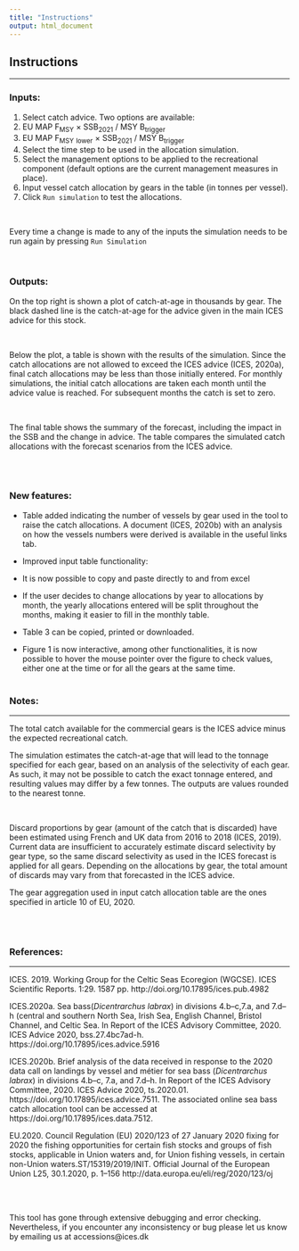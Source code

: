 ```yaml
---
title: "Instructions"
output: html_document
---
```



## Instructions
***

### **Inputs:**



1. Select catch advice. Two options are available:
  1. EU MAP F<sub>MSY</sub> × SSB<sub>2021</sub> / MSY B<sub>trigger</sub>
  1. EU MAP F<sub>MSY</sub> <sub>lower</sub> × SSB<sub>2021</sub> / MSY B<sub>trigger</sub>
2. Select the time step to be used in the allocation simulation.
3. Select the management options to be applied to the recreational component (default options are the current management measures in place).
4. Input vessel catch allocation by gears in the table (in tonnes per vessel).
5. Click `Run simulation` to test the allocations.

<br>

Every time a change is made to any of the inputs the simulation needs to be run again by pressing `Run Simulation`

<br>

### **Outputs:**


On the top right is shown a plot of catch-at-age in thousands by gear. The black dashed line is the catch-at-age for the advice given in the main ICES advice for this stock.

<br>

Below the plot, a table is shown with the results of the simulation. Since the catch allocations are not allowed to exceed the ICES advice (ICES, 2020a), final catch allocations may be less than those initially entered. For monthly simulations, the initial catch allocations are taken each month until the advice value is reached. For subsequent months the catch is set to zero.

<br>

The final table shows the summary of the forecast, including the impact in the SSB and the change in advice. The table compares the simulated catch allocations with the forecast scenarios from the ICES advice.

<br>
<br>


### **New features:**

-	Table added indicating the number of vessels by gear used in the tool to raise the catch allocations. A document (ICES, 2020b) with an analysis on how the vessels numbers were derived is available in the useful links tab.
-	Improved input table functionality:
  - It is now possible to copy and paste directly to and from excel
  - If the user decides to change allocations by year to allocations by month, the yearly allocations entered will be split throughout the months, making it easier to fill in the monthly table.

- Table 3 can be copied, printed or downloaded.
- Figure 1 is now interactive, among other functionalities, it is now possible to hover the mouse pointer over the figure to check values, either one at the time or for all the gears at the same time.
<br>
<br>


### **Notes:**
***

The total catch available for the commercial gears is the ICES advice minus the expected recreational catch.


The simulation estimates the catch-at-age that will lead to the tonnage specified for each gear, based on an analysis of the selectivity of each gear. As such, it may not be possible to catch the exact tonnage entered, and resulting values may differ by a few tonnes. The outputs are values rounded to the nearest tonne.

<br>

Discard proportions by gear (amount of the catch that is discarded) have been estimated using French and UK data from 2016 to 2018 (ICES, 2019). Current data are insufficient to accurately estimate discard selectivity by gear type, so the same discard selectivity as used in the ICES forecast is applied for all gears. Depending on the allocations by gear, the total amount of discards may vary from that forecasted in the ICES advice.

The gear aggregation used in input catch allocation table are the ones specified in article 10 of EU, 2020.

<br>
<br>

### **References:**
***

ICES. 2019. Working Group for the Celtic Seas Ecoregion (WGCSE). ICES Scientific Reports. 1:29. 1587 pp. http://doi.org/10.17895/ices.pub.4982

ICES.2020a. Sea  bass(*Dicentrarchus  labrax*)  in  divisions 4.b–c,7.a,  and 7.d–h (central  and southern  North  Sea,  Irish  Sea,  English  Channel,  Bristol  Channel,  and  Celtic  Sea. In Report  of  the  ICES  Advisory Committee, 2020. ICES Advice 2020, bss.27.4bc7ad-h. https://doi.org/10.17895/ices.advice.5916

ICES.2020b. Brief analysis of the data received in response to the 2020 data call on landings by vessel and métier for sea bass (*Dicentrarchus labrax*) in divisions 4.b–c, 7.a, and 7.d–h. In Report of the ICES Advisory Committee, 2020. ICES Advice 2020, ts.2020.01. https://doi.org/10.17895/ices.advice.7511. The associated online sea bass catch allocation tool can be accessed at https://doi.org/10.17895/ices.data.7512.

EU.2020. Council Regulation (EU) 2020/123 of 27 January 2020 fixing for 2020 the fishing opportunities for certain fish stocks and groups of fish stocks, applicable in Union waters and, for Union fishing vessels, in certain non-Union waters.ST/15319/2019/INIT. Official Journal of the European Union L25, 30.1.2020, p. 1–156 http://data.europa.eu/eli/reg/2020/123/oj


<br>
<br>


This tool has gone through extensive debugging and error checking. Nevertheless, if you encounter any inconsistency or bug please let us know by emailing us at accessions@ices.dk
<br>
<br>
